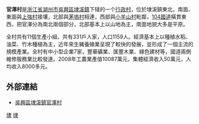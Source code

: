 {{notability unreferenced|time=2010-07-24T13:36:35+00:00}}
'''官澤村'''是[[浙江省|浙江省]][[湖州市|湖州市]][[吳興區|吳興區]][[埭溪鎮|埭溪鎮]]下辖的一个[[行政村|行政村]]，位於埭溪鎮東北，南面、東面與[[上強村|上強村]]接壤，北部與[[茅塢村|茅塢村]]相連，西部與[[小羊山村|小羊山村]]毗鄰，[[104國道|104國道]]橫貫東西，把官澤分為南北兩個部分，北部基本上以山地為主，南面地貌大多是平原。

全村共有11個生產小組，共有331戶人家，人口1159人。經濟基本上以種植水稻、油菜、竹木種植為主，近年來生豬養殖業呈現了較快的發展，並形成了一個主流的規模產業。全村有中小型企業7家，豐華礦業、匯豐木業、綠色建材等，國道兩側維修服務業比較發達。2008年工農業產值10087萬元，集體經濟收入50萬元，人均收入8000多元。

== 外部連結 ==
*[http://xnc.zjnm.cn/zdxx/index.jsp?zdid=9543 吳興區埭溪鎮官澤村]{{dead link|date=2017年12月 |bot=InternetArchiveBot |fix-attempted=yes }}

[[Category:吳興區|埭]]
[[Category:湖州市行政村|埭]]